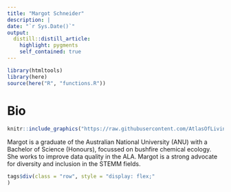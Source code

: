 ```yaml
---
title: "Margot Schneider"
description: |
date: "`r Sys.Date()`"
output: 
  distill::distill_article:
    highlight: pygments
    self_contained: true
---
```

```r
library(htmltools)
library(here)
source(here("R", "functions.R"))
```
# Bio
:::float-image
```r
knitr::include_graphics("https://raw.githubusercontent.com/AtlasOfLivingAustralia/ala-labs/main/images/people/margot.jpg")
```
Margot is a graduate of the Australian National University (ANU) with a Bachelor of Science (Honours), focussed on bushfire chemical ecology. She works to improve data quality in the ALA. Margot is a strong advocate for diversity and inclusion in the STEMM fields.
```r
tags$div(class = "row", style = "display: flex;"
)
```
:::


